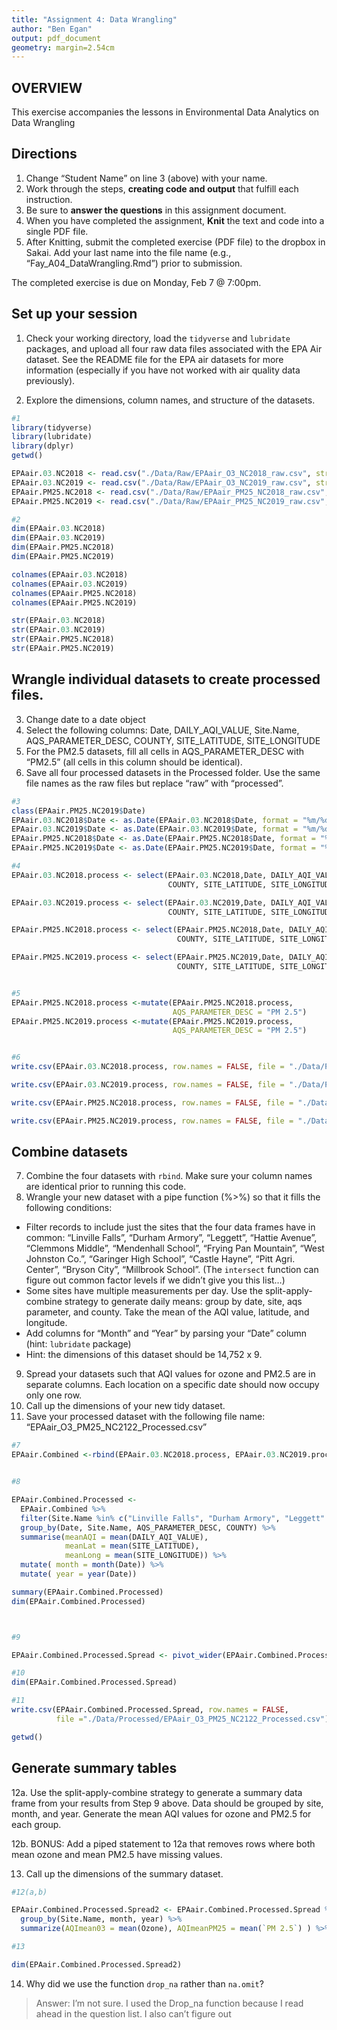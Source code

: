 ```yaml
---
title: "Assignment 4: Data Wrangling"
author: "Ben Egan"
output: pdf_document
geometry: margin=2.54cm
---
```


## OVERVIEW

This exercise accompanies the lessons in Environmental Data Analytics on Data Wrangling 

## Directions
1. Change "Student Name" on line 3 (above) with your name.
2. Work through the steps, **creating code and output** that fulfill each instruction.
3. Be sure to **answer the questions** in this assignment document.
4. When you have completed the assignment, **Knit** the text and code into a single PDF file.
5. After Knitting, submit the completed exercise (PDF file) to the dropbox in Sakai. Add your last name into the file name (e.g., "Fay_A04_DataWrangling.Rmd") prior to submission.

The completed exercise is due on Monday, Feb 7 @ 7:00pm.

## Set up your session 
1. Check your working directory, load the `tidyverse` and `lubridate` packages, and upload all four raw data files associated with the EPA Air dataset. See the README file for the EPA air datasets for more information (especially if you have not worked with air quality data previously). 

2. Explore the dimensions, column names, and structure of the datasets. 

```r




#1
library(tidyverse)
library(lubridate)
library(dplyr)
getwd()

EPAair.03.NC2018 <- read.csv("./Data/Raw/EPAair_O3_NC2018_raw.csv", stringsAsFactors = TRUE)
EPAair.03.NC2019 <- read.csv("./Data/Raw/EPAair_O3_NC2019_raw.csv", stringsAsFactors = TRUE)
EPAair.PM25.NC2018 <- read.csv("./Data/Raw/EPAair_PM25_NC2018_raw.csv", stringsAsFactors = TRUE)
EPAair.PM25.NC2019 <- read.csv("./Data/Raw/EPAair_PM25_NC2019_raw.csv", stringsAsFactors = TRUE)

#2
dim(EPAair.03.NC2018)
dim(EPAair.03.NC2019)
dim(EPAair.PM25.NC2018)
dim(EPAair.PM25.NC2019)

colnames(EPAair.03.NC2018)
colnames(EPAair.03.NC2019)
colnames(EPAair.PM25.NC2018)
colnames(EPAair.PM25.NC2019)

str(EPAair.03.NC2018)
str(EPAair.03.NC2019)
str(EPAair.PM25.NC2018)
str(EPAair.PM25.NC2019)
```

## Wrangle individual datasets to create processed files.
3. Change date to a date object
4. Select the following columns: Date, DAILY_AQI_VALUE, Site.Name, AQS_PARAMETER_DESC, COUNTY, SITE_LATITUDE, SITE_LONGITUDE
5. For the PM2.5 datasets, fill all cells in AQS_PARAMETER_DESC with "PM2.5" (all cells in this column should be identical).
6. Save all four processed datasets in the Processed folder. Use the same file names as the raw files but replace "raw" with "processed".

```r
#3
class(EPAair.PM25.NC2019$Date)
EPAair.03.NC2018$Date <- as.Date(EPAair.03.NC2018$Date, format = "%m/%d/%y")
EPAair.03.NC2019$Date <- as.Date(EPAair.03.NC2019$Date, format = "%m/%d/%y")
EPAair.PM25.NC2018$Date <- as.Date(EPAair.PM25.NC2018$Date, format = "%m/%d/%y")
EPAair.PM25.NC2019$Date <- as.Date(EPAair.PM25.NC2019$Date, format = "%m/%d/%y")

#4
EPAair.03.NC2018.process <- select(EPAair.03.NC2018,Date, DAILY_AQI_VALUE, Site.Name, AQS_PARAMETER_DESC,
                                   COUNTY, SITE_LATITUDE, SITE_LONGITUDE)

EPAair.03.NC2019.process <- select(EPAair.03.NC2019,Date, DAILY_AQI_VALUE, Site.Name, AQS_PARAMETER_DESC, 
                                   COUNTY, SITE_LATITUDE, SITE_LONGITUDE)

EPAair.PM25.NC2018.process <- select(EPAair.PM25.NC2018,Date, DAILY_AQI_VALUE, Site.Name, AQS_PARAMETER_DESC, 
                                     COUNTY, SITE_LATITUDE, SITE_LONGITUDE)

EPAair.PM25.NC2019.process <- select(EPAair.PM25.NC2019,Date, DAILY_AQI_VALUE, Site.Name, AQS_PARAMETER_DESC, 
                                     COUNTY, SITE_LATITUDE, SITE_LONGITUDE)


#5
EPAair.PM25.NC2018.process <-mutate(EPAair.PM25.NC2018.process, 
                                    AQS_PARAMETER_DESC = "PM 2.5")
EPAair.PM25.NC2019.process <-mutate(EPAair.PM25.NC2019.process, 
                                    AQS_PARAMETER_DESC = "PM 2.5")


#6
write.csv(EPAair.03.NC2018.process, row.names = FALSE, file = "./Data/Processed/EPAair_03_NC2018_Processed.csv")

write.csv(EPAair.03.NC2019.process, row.names = FALSE, file = "./Data/Processed/EPAair_03_NC2019_Processed.csv")

write.csv(EPAair.PM25.NC2018.process, row.names = FALSE, file = "./Data/Processed/EPAair_PM25_NC2018_Processed.csv")

write.csv(EPAair.PM25.NC2019.process, row.names = FALSE, file = "./Data/Processed/EPAair_PM25_NC2019_Processed.csv")

```


## Combine datasets
7. Combine the four datasets with `rbind`. Make sure your column names are identical prior to running this code. 
8. Wrangle your new dataset with a pipe function (%>%) so that it fills the following conditions: 

* Filter records to include just the sites that the four data frames have in common: "Linville Falls", "Durham Armory", "Leggett", "Hattie Avenue", "Clemmons Middle", "Mendenhall School", "Frying Pan Mountain", "West Johnston Co.", "Garinger High School", "Castle Hayne", "Pitt Agri. Center", "Bryson City", "Millbrook School". (The `intersect` function can figure out common factor levels if we didn't give you this list...)
* Some sites have multiple measurements per day. Use the split-apply-combine strategy to generate daily means: group by date, site, aqs parameter, and county. Take the mean of the AQI value, latitude, and longitude.
* Add columns for "Month" and "Year" by parsing your "Date" column (hint: `lubridate` package)
* Hint: the dimensions of this dataset should be 14,752 x 9.

9. Spread your datasets such that AQI values for ozone and PM2.5 are in separate columns. Each location on a specific date should now occupy only one row.
10. Call up the dimensions of your new tidy dataset.
11. Save your processed dataset with the following file name: "EPAair_O3_PM25_NC2122_Processed.csv"

```r
#7
EPAair.Combined <-rbind(EPAair.03.NC2018.process, EPAair.03.NC2019.process, EPAair.PM25.NC2018.process, EPAair.PM25.NC2019.process)


#8

EPAair.Combined.Processed <- 
  EPAair.Combined %>%
  filter(Site.Name %in% c("Linville Falls", "Durham Armory", "Leggett" , "Hattie Avenue" , "Clemmons Middle" , "Mendenhall School" , "Frying Pan Mountain" , "West Johnston Co." , "Garinger High School" , "Castle Hayne" , "Pitt Agri. Center" , "Bryson City" , "Millbrook School")) %>% 
  group_by(Date, Site.Name, AQS_PARAMETER_DESC, COUNTY) %>% 
  summarise(meanAQI = mean(DAILY_AQI_VALUE), 
            meanLat = mean(SITE_LATITUDE), 
            meanLong = mean(SITE_LONGITUDE)) %>% 
  mutate( month = month(Date)) %>% 
  mutate( year = year(Date))

summary(EPAair.Combined.Processed)
dim(EPAair.Combined.Processed)



#9

EPAair.Combined.Processed.Spread <- pivot_wider(EPAair.Combined.Processed, names_from = AQS_PARAMETER_DESC, values_from =  meanAQI)

#10
dim(EPAair.Combined.Processed.Spread)

#11
write.csv(EPAair.Combined.Processed.Spread, row.names = FALSE, 
          file ="./Data/Processed/EPAair_O3_PM25_NC2122_Processed.csv")

getwd()

```


## Generate summary tables
12a. Use the split-apply-combine strategy to generate a summary data frame from your results from Step 9 above. Data should be grouped by site, month, and year. Generate the mean AQI values for ozone and PM2.5 for each group. 

12b. BONUS: Add a piped statement to 12a that removes rows where both mean ozone and mean PM2.5 have missing values. 

13. Call up the dimensions of the summary dataset.


```r
#12(a,b)

EPAair.Combined.Processed.Spread2 <- EPAair.Combined.Processed.Spread %>% 
  group_by(Site.Name, month, year) %>% 
  summarize(AQImean03 = mean(Ozone), AQImeanPM25 = mean(`PM 2.5`) ) %>% drop_na(AQImean03, AQImeanPM25)

#13

dim(EPAair.Combined.Processed.Spread2)

```

14. Why did we use the function `drop_na` rather than `na.omit`?

> Answer: I'm not sure. I used the Drop_na function because I read ahead in the question list. I also can't figure out 
